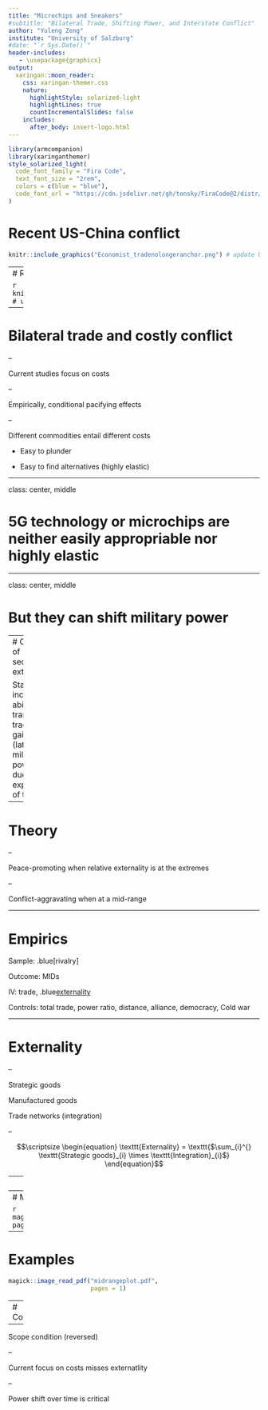 ```yaml
---
title: "Microchips and Sneakers"
#subtitle: "Bilateral Trade, Shifting Power, and Interstate Conflict"
author: "Yuleng Zeng"
institute: "University of Salzburg"
#date: "`r Sys.Date()`"
header-includes:
   - \usepackage{graphicx}
output: 
  xaringan::moon_reader:
    css: xaringan-themer.css
    nature:
      highlightStyle: solarized-light
      highlightLines: true
      countIncrementalSlides: false
    includes:
      after_body: insert-logo.html
---
```


```r
library(armcompanion)
library(xaringanthemer)
style_solarized_light(
  code_font_family = "Fira Code",
  text_font_size = "2rem",
  colors = c(blue = "blue"),
  code_font_url = "https://cdn.jsdelivr.net/gh/tonsky/FiraCode@2/distr/fira_code.css"
)
```


# Recent US-China conflict  
<!-- include an image here, if you have a GitHub account use your profile pic! -->




```r
knitr::include_graphics("Economist_tradenolongeranchor.png") # update USERNAME here
```

---
# Recent US-China conflict  
<!-- include an image here, if you have a GitHub account use your profile pic! -->




```r
knitr::include_graphics("NYT_dualuse.png") # update USERNAME here
```


---

# Bilateral trade and costly conflict

--

Current studies focus on costs

--

Empirically, conditional pacifying effects


--

Different commodities entail different costs

- Easy to plunder

- Easy to find alternatives (highly elastic)

---

class: center, middle

# 5G technology or microchips are neither easily appropriable nor highly elastic




---

class: center, middle

# But they can shift military power


---
# Concept of security externality

States' increased abilities to translate trade gains
into (latent) military power due to the expansion of trade


---

# Theory

--

Peace-promoting when relative externality is at the extremes

--

Conflict-aggravating when at a mid-range

---

# Empirics

Sample: .blue[rivalry]

Outcome: MIDs

IV: trade, .blue[externality]

Controls: total trade, power ratio, distance, alliance, democracy, Cold war


---

# Externality

--

Strategic goods


Manufactured goods


Trade networks (integration)

--

$$\scriptsize \begin{equation}
		\texttt{Externality} = \texttt{$\sum_{i}^{} \texttt{Strategic goods}_{i} \times \texttt{Integration}_{i}$}		
\end{equation}$$


---
# Externality  
<!-- include an image here, if you have a GitHub account use your profile pic! -->


```r
magick::image_read_pdf("externalityplots.pdf",
                       pages = 1)
```


---
# Main result  
<!-- include an image here, if you have a GitHub account use your profile pic! -->


```r
magick::image_read_pdf("marginplot.pdf",
                       pages = 1)
```

---
# Examples  
<!-- include an image here, if you have a GitHub account use your profile pic! -->


```r
magick::image_read_pdf("midrangeplot.pdf",
                       pages = 1)
```


---
# Conclusion


--

Scope condition (reversed)


--

Current focus on costs misses externatlity

--

Power shift over time is critical